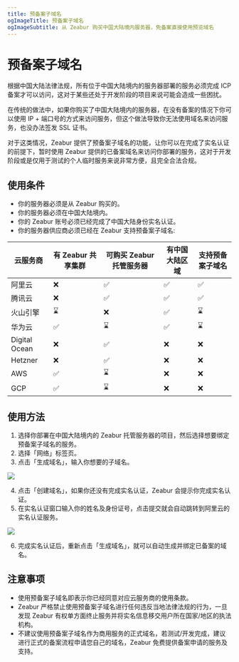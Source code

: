 ```yaml
---
title: 预备案子域名 
ogImageTitle: 预备案子域名
ogImageSubtitle: 从 Zeabur 购买中国大陆境内服务器，免备案直接使用预览域名
---
```


# 预备案子域名

根据中国大陆法律法规，所有位于中国大陆境内的服务器部署的服务必须完成 ICP 备案才可以访问，这对于某些还处于开发阶段的项目来说可能会造成一些困扰。

在传统的做法中，如果你购买了中国大陆境内的服务器，在没有备案的情况下你可以使用 IP + 端口号的方式来访问服务，但这个做法导致你无法使用域名来访问服务，也没办法签发 SSL 证书。

对于这类情况，Zeabur 提供了预备案子域名的功能，让你可以在完成了实名认证的前提下，暂时使用 Zeabur 提供的已备案域名来访问你部署的服务，这对于开发阶段或是仅用于测试的个人临时服务来说非常方便，且完全合法合规。

## 使用条件

- 你的服务器必须是从 Zeabur 购买的。
- 你的服务器必须在中国大陆境内。
- 你的 Zeabur 账号必须已经完成了中国大陆身份实名认证。
- 你的服务器供应商必须已经在 Zeabur 支持预备案子域名:

| 云服务商 | 有 Zeabur 共享集群 | 可购买 Zeabur 托管服务器 | 有中国大陆区域 | 支持预备案子域名 |
| --- | --- | --- | --- | --- |
| 阿里云 | ❌ | ✅ | ✅ | ✅ |
| 腾讯云 | ❌ | ✅ | ✅ | ✅ |
| 火山引擎 | ⌛️ | ❌ | ✅ | ⌛️ |
| 华为云 | ✅ | ⌛ | ✅ | ⌛️ |
| Digital Ocean | ❌ | ✅ | ❌ | ❌ |
| Hetzner | ❌ | ✅ | ❌ | ❌ |
| AWS | ✅ | ⌛️ | ❌ | ❌ |
| GCP | ✅ | ⌛️ | ❌ | ❌ |

## 使用方法

1. 选择你部署在中国大陆境内的 Zeabur 托管服务器的项目，然后选择想要绑定预备案子域名的服务。
2. 选择「网络」标签页。
3. 点击「生成域名」，输入你想要的子域名。

![](https://cdn.zeabur.com/pre-icp-1.png)

4. 点击「创建域名」，如果你还没有完成实名认证，Zeabur 会提示你完成实名认证。
5. 在实名认证窗口输入你的姓名及身份证号，点击提交就会自动跳转到阿里云的实名认证服务。

![](https://cdn.zeabur.com/pre-icp-2.png)

6. 完成实名认证后，重新点击「生成域名」，就可以自动生成并绑定已备案的域名。

## 注意事项

- 使用预备案子域名即表示你已经同意对应云服务商的使用条款。
- Zeabur 严格禁止使用预备案子域名进行任何违反当地法律法规的行为，一旦发现 Zeabur 有权单方面终止服务并将实名信息移交用户所在国家/地区的执法机构。
- 不建议使用预备案子域名作为商用服务的正式域名，若测试/开发完成，建议进行正式的备案流程申请您自己的域名，Zeabur 免费提供备案申请的服务及支持。
